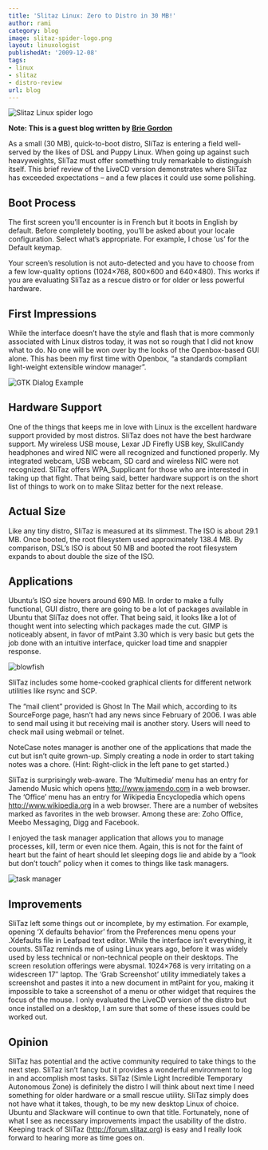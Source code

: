 ```yaml
---
title: 'Slitaz Linux: Zero to Distro in 30 MB!'
author: rami
category: blog
image: slitaz-spider-logo.png
layout: linuxologist
publishedAt: '2009-12-08'
tags:
- linux
- slitaz
- distro-review
url: blog
---
```


![Slitaz Linux spider logo](/assets/images/content/blog/slitaz-spider-logo.png)

 __Note: This is a guest blog written by [Brie Gordon](https://twitter.com/briealeida)__

As a small (30 MB), quick-to-boot distro, SliTaz is entering a field well-served by the likes of DSL and Puppy Linux. When going up against such heavyweights, SliTaz must offer something truly remarkable to distinguish itself. This brief review of the LiveCD version demonstrates where SliTaz has exceeded expectations – and a few places it could use some polishing.

## Boot Process

The first screen you’ll encounter is in French but it boots in English by default.
Before completely booting, you’ll be asked about your locale configuration. Select what’s appropriate. For example, I chose ‘us’ for the Default keymap.

Your screen’s resolution is not auto-detected and you have to choose from a few low-quality options (1024×768, 800×600 and 640×480). This works if you are evaluating SliTaz as a rescue distro or for older or less powerful hardware.

## First Impressions

While the interface doesn’t have the style and flash that is more commonly associated with Linux distros today, it was not so rough that I did not know what to do. No one will be won over by the looks of the Openbox-based GUI alone. This has been my first time with Openbox, “a standards compliant light-weight extensible window manager”.

 ![GTK Dialog Example](/assets/images/content/blog/gtkdialog-example.png)

## Hardware Support

One of the things that keeps me in love with Linux is the excellent hardware support provided by most distros. SliTaz does not have the best hardware support. My wireless USB mouse, Lexar JD Firefly USB key, SkullCandy headphones and wired NIC were all recognized and functioned properly. My integrated webcam, USB webcam, SD card and wireless NIC were not recognized. SliTaz offers WPA_Supplicant for those who are interested in taking up that fight. That being said, better hardware support is on the short list of things to work on to make Slitaz better for the next release.

## Actual Size

Like any tiny distro, SliTaz is measured at its slimmest. The ISO is about 29.1 MB. Once booted, the root filesystem used approximately 138.4 MB. By comparison, DSL’s ISO is about 50 MB and booted the root filesystem expands to about double the size of the ISO.

## Applications

Ubuntu’s ISO size hovers around 690 MB. In order to make a fully functional, GUI distro, there are going to be a lot of packages available in Ubuntu that SliTaz does not offer. That being said, it looks like a lot of thought went into selecting which packages made the cut. GIMP is noticeably absent, in favor of mtPaint 3.30 which is very basic but gets the job done with an intuitive interface, quicker load time and snappier response.

![blowfish](/assets/images/content/blog/blowfish.png)

SliTaz includes some home-cooked graphical clients for different network utilities like rsync and SCP.

The “mail client” provided is Ghost In The Mail which, according to its SourceForge page, hasn’t had any news since February of 2006. I was able to send mail using it but receiving mail is another story. Users will need to check mail using webmail or telnet.

NoteCase notes manager is another one of the applications that made the cut but isn’t quite grown-up. Simply creating a node in order to start taking notes was a chore. (Hint: Right-click in the left pane to get started.)

SliTaz is surprisingly web-aware. The ‘Multimedia’ menu has an entry for Jamendo Music which opens http://www.jamendo.com in a web browser. The ‘Office’ menu has an entry for Wikipedia Encyclopedia which opens http://www.wikipedia.org in a web browser. There are a number of websites marked as favorites in the web browser. Among these are: Zoho Office, Meebo Messaging, Digg and Facebook.

I enjoyed the task manager application that allows you to manage processes, kill, term or even nice them. Again, this is not for the faint of heart but the faint of heart should let sleeping dogs lie and abide by a “look but don’t touch” policy when it comes to things like task managers.

![task manager](/assets/images/content/blog/task-manager.png)

## Improvements

SliTaz left some things out or incomplete, by my estimation. For example, opening ‘X defaults behavior’ from the Preferences menu opens your .Xdefaults file in Leafpad text editor. While the interface isn’t everything, it counts. SliTaz reminds me of using Linux years ago, before it was widely used by less technical or non-technical people on their desktops. The screen resolution offerings were abysmal. 1024×768 is very irritating on a widescreen 17″ laptop. The ‘Grab Screenshot’ utility immediately takes a screenshot and pastes it into a new document in mtPaint for you, making it impossible to take a screenshot of a menu or other widget that requires the focus of the mouse. I only evaluated the LiveCD version of the distro but once installed on a desktop, I am sure that some of these issues could be worked out.

## Opinion

SliTaz has potential and the active community required to take things to the next step. SliTaz isn’t fancy but it provides a wonderful environment to log in and accomplish most tasks. SliTaz (Simle Light Incredible Temporary Autonomous Zone) is definitely the distro I will think about next time I need something for older hardware or a small rescue utility. SliTaz simply does not have what it takes, though, to be my new desktop Linux of choice. Ubuntu and Slackware will continue to own that title. Fortunately, none of what I see as necessary improvements impact the usability of the distro. Keeping track of SliTaz (http://forum.slitaz.org) is easy and I really look forward to hearing more as time goes on.
